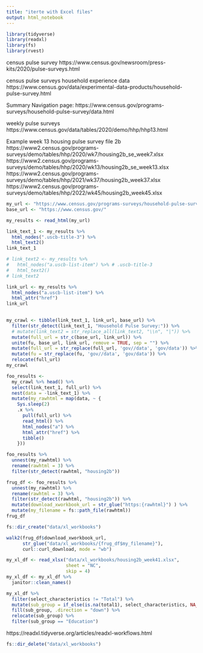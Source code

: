 ```yaml
---
title: "iterte with Excel files"
output: html_notebook
---
```


```r
library(tidyverse)
library(readxl)
library(fs)
library(rvest)
```

census pulse survey
https://www.census.gov/newsroom/press-kits/2020/pulse-surveys.html

census pulse surveys household experience data
https://www.census.gov/data/experimental-data-products/household-pulse-survey.html

Summary Navigation page:
https://www.census.gov/programs-surveys/household-pulse-survey/data.html

weekly pulse surveys
https://www.census.gov/data/tables/2020/demo/hhp/hhp13.html

Example week 13 housing pulse survey file 2b
https://www2.census.gov/programs-surveys/demo/tables/hhp/2020/wk7/housing2b_se_week7.xlsx
https://www2.census.gov/programs-surveys/demo/tables/hhp/2020/wk13/housing2b_se_week13.xlsx
https://www2.census.gov/programs-surveys/demo/tables/hhp/2021/wk37/housing2b_week37.xlsx
https://www2.census.gov/programs-surveys/demo/tables/hhp/2022/wk45/housing2b_week45.xlsx



```r
my_url <- "https://www.census.gov/programs-surveys/household-pulse-survey/data.html"
base_url <- "https://www.census.gov/"

my_results <- read_html(my_url)
```


```r

link_text_1 <- my_results %>% 
  html_nodes(".uscb-title-3") %>% 
  html_text2()
link_text_1

# link_text2 <- my_results %>% 
#   html_nodes("a.uscb-list-item") %>% # .uscb-title-3
#   html_text2()
# link_text2

link_url <- my_results %>% 
  html_nodes("a.uscb-list-item") %>% 
  html_attr("href")
link_url
  

my_crawl <- tibble(link_text_1, link_url, base_url) %>% 
  filter(str_detect(link_text_1, "Household Pulse Survey:")) %>% 
  # mutate(link_text2 = str_replace_all(link_text2, "\\n", "|")) %>% 
  mutate(full_url = str_c(base_url, link_url)) %>% 
  unite(fu, base_url, link_url, remove = TRUE, sep = "") %>% 
  mutate(full_url = str_replace(full_url, 'gov//data', 'gov/data')) %>% 
  mutate(fu = str_replace(fu, 'gov//data', 'gov/data')) %>% 
  relocate(full_url)
my_crawl
```

```r
foo_results <- 
  my_crawl %>% head() %>% 
  select(link_text_1, full_url) %>% 
  nest(data = -link_text_1) %>% 
  mutate(my_rawhtml = map(data, ~ {
    Sys.sleep(2)
    .x %>%
      pull(full_url) %>% 
      read_html() %>% 
      html_nodes("a") %>%
      html_attr("href") %>% 
      tibble() 
    }))
```

```r
foo_results %>% 
  unnest(my_rawhtml) %>% 
  rename(rawhtml = 3) %>% 
  filter(str_detect(rawhtml, "housing2b"))
```

```r
frug_df <- foo_results %>% 
  unnest(my_rawhtml) %>% 
  rename(rawhtml = 3) %>% 
  filter(str_detect(rawhtml, "housing2b")) %>%
  mutate(download_xworkbook_url = str_glue("https:{rawhtml}") ) %>% 
  mutate(my_filename = fs::path_file(rawhtml)) 
frug_df 
```

```r
fs::dir_create("data/xl_workbooks")

walk2(frug_df$download_xworkbook_url, 
      str_glue("data/xl_workbooks/{frug_df$my_filename}"), 
      curl::curl_download, mode = "wb")
```


```r
my_xl_df <- read_xlsx("data/xl_workbooks/housing2b_week41.xlsx",
                      sheet = "NC", 
                      skip = 4)
my_xl_df <- my_xl_df %>% 
  janitor::clean_names()

my_xl_df %>% 
  filter(select_characteristics != "Total") %>% 
  mutate(sub_group = if_else(is.na(total1), select_characteristics, NA_character_)) %>% 
  fill(sub_group, .direction = "down") %>% 
  relocate(sub_group) %>% 
  filter(sub_group == "Education")
```

https://readxl.tidyverse.org/articles/readxl-workflows.html

```r
fs::dir_delete("data/xl_workbooks")
```

